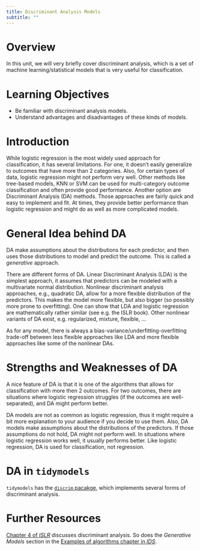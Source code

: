 ```yaml
---
title: Discriminant Analysis Models 
subtitle: ""
---
```



# Overview
In this unit, we will very briefly cover discriminant analysis, which is a set of machine learning/statistical models that is very useful for classification.


# Learning Objectives
* Be familiar with discriminant analysis models.
* Understand advantages and disadvantages of these kinds of models.


# Introduction
While logistic regression is the most widely used approach for classification, it has several limitations. For one, it doesn't easily generalize to outcomes that have more than 2 categories. Also, for certain types of data, logistic regression might not perform very well. Other methods like tree-based models, KNN or SVM can be used for multi-category outcome classification and often provide good performance. Another option are Discriminant Analysis (DA) methods. Those approaches are fairly quick and easy to implement and fit. At times, they provide better performance than logistic regression and might do as well as more complicated models.


# General Idea behind DA
DA make assumptions about the distributions for each predictor, and then uses those distributions to model and predict the outcome. This is called a _generative_ approach.

There are different forms of DA. Linear Discriminant Analysis (LDA) is the simplest approach, it assumes that predictors can be modeled with a multivariate normal distribution. Nonlinear discriminant analysis approaches, e.g., quadratic DA, allow for a more flexible distribution of the predictors. This makes the model more flexible, but also bigger (so possibly more prone to overfitting). One can show that LDA and logistic regression are mathematically rather similar (see e.g. the ISLR book). Other nonlinear variants of DA exist, e.g. regularized, mixture, flexible, ...

As for any model, there is always a bias-variance/underfitting-overfitting trade-off between less flexible approaches like LDA and more flexible approaches like some of the nonlinear DAs.


# Strengths and Weaknesses of DA

A nice feature of DA is that it is one of the algorithms that allows for classification with more then 2 outcomes. For two outcomes, there are situations where logistic regression struggles (if the outcomes are well-separated), and DA might perform better.

DA models are not as common as logistic regression, thus it might require a bit more explanation to your audience if you decide to use them. Also, DA models make assumptions about the distributions of the predictors. If those assumptions do not hold, DA might not perform well. In situations where logistic regression works well, it usually performs better. Like logistic regression, DA is used for classification, not regression.


# DA in `tidymodels`

`tidymodels` has the [`discrim` pacakge](https://discrim.tidymodels.org), which implements several forms of discriminant analysis.



# Further Resources

[Chapter 4 of *ISLR*](https://statlearning.com/) discusses discriminant analysis. So does the _Generative Models_ section in the [Examples of algorithms chapter in *IDS*](https://rafalab.github.io/dsbook/examples-of-algorithms.html).

